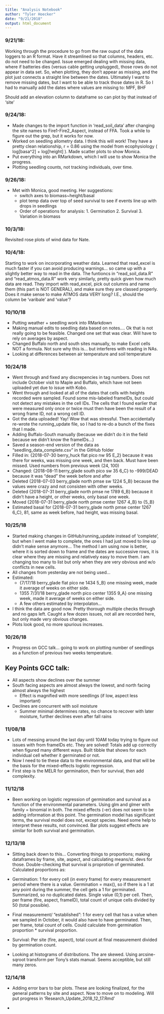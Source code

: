 ```yaml
---
title: "Analysis Notebook"
author: "Tyler Hoecker"
date: "9/21/2018"
output: html_document
---
```


### 9/21/18:  
Working through the procedure to go from the raw ouput of the data loggers to an R format. Have it streamlined so that columns, headers, etc. do not need to be changed. 
Issue emerged dealing with missing data, where if batteries dies (versus cable getting unplugged), those rows do not appear in data set. So, when plotting, they don't appear as missing, and the plot just connects a straight line between the dates. Ultimately I want to remove missing dates, but I want to be able to track those dates in R. So I had to manually add the dates where values are missing to: MPF, BHF

Should add an elevation column to dataframe so can plot by that instead of 'site'

### 9/24/18:  
- Made changes to the import function in 'read_soil_data' after changing the site names to Fire1-Fire2_Aspect, instead of FFA. Took a while to figure out the grep, but it works for now. 
- Worked on seedling allometry data. I think this will work! They have a pretty clean relationship, r  = 0.86 using the model from ecophysiology ( log[basa^2] + log[height] ). Made scatter plots to show Monica. 
- Put everything into an RMarkdown, which I will use to show Monica the progress.
- Plotting seedling counts, not tracking individuals, over time.

### 9/26/18:  
- Met with Monica, good meeting. Her suggestions:
    - switch axes to biomass~height/basal
    - plot temp data over top of seed survival to see if events line up with drops in seedlings
    - Order of operations for analysis: 1. Germination 2. Survival 3. Variation in biomass
    
### 10/3/18:
Revisited rose plots of wind data for Nate.

### 10/4/18:
Starting to work on incorporating weather data. Learned that read_excel is much faster if you can avoid producing warnings... so came up with a slightly better way to read in the data. The funtioncs in "read_soil_data.R" and "read_atmos_data.R" work very similarly, pretty quick given how much data are read. They import with read_excel, pick out columns and name them (this part is NOT GENERAL), and make sure they are classed properly. 
Does it make sense to make ATMOS data VERY long? I.E., should the column be 'varibale' and 'value'?

### 10/10/18
+ Putting weather + seedling work into RMarkdown
+ Making manual edits to seedling data based on notes.... Ok that is not really going to be feasible. Changed one set that was clear. Will have to rely on averages by aspect. 
+ Changed Buffalo north and south sites manually, to make Excel cells NOT a formula. Not sure why this is... but interferes with reading in NAs.
+ Looking at differences between air temperature and soil temperature

### 10/24/18
+ Went through and fixed any discrepencies in tag numbers. Does not include October visit to Maple and Buffalo, which have not been uploaded yet due to issue with Kobo.
+ Went through and looked at all of the dates that cells with heights recorded were sampled. Found some mis-labeled frameIDs, but could not detect any mistakes in the cell IDs. The cells that I found earlier that were measured only once or twice must then have been the result of a wrong frame ID, not a wrong cell ID. 
+ Got the data uploaded! Yay! Wow that was stressful. Then accidentally re-wrote the running_update file, so I had to re-do a bunch of the fixes that I made. 
+ Adding Buffalo-South manually (because we didn't do it in the field because we didn't know the frameIDs...)
+ Saved a season-end version of the data as "seedling_data_complete.csv" in the GitHub folder
+ Filled in: {2018-07-30	berry_huck	flat	pico	nw	95 E_2} because it was there for weeks, was missing one week, and then back. Must have been missed. Used numbers from previous week (24, 100)
+ Changed: {2018-08-11	berry_glade	south	pico	sw	35 6_C} to -999/DEAD because it was "dead" the week before and after
+ Deleted {2018-07-03	berry_glade	north	pmse	sw	1224 5_B} because the values were crazy and not consisten with other weeks.
+ Deleted {2018-07-31	berry_glade	north	pmse	ne	1789 6_B} because it didn't have a height, or other weeks, only basal one week.
+ Moved {2018-07-31	berry_glade	north	pmse	center	1267 4_B} to {5_B}
+ Estimated basal for {2018-07-31	berry_glade	north	pmse	center	1267 6_C}, 81, same as week before, had height, was missing basal.


### 10/25/18
+ Started making changes in GitHub/running_update instead of 'complete', but when I went make to complete, the ones I had just moved to line up didn't make sense anymore... The method I am using now is better, where it is sorted down to frame and the dates are successive rows, it is clear where they are missing and relatively easy to move them. I am changing too many to list but only when they are very obvious and w/o conflicts in new cells. 
+ All changes from yesterday are not being used...
+ Estimated:
    + {7/17/18	berry_glade	flat	pico	ne	1434 5_B} one missing week, made it average of weeks on either side.
    + 1355	7/31/18	berry_glade	north	pico	center	1355 9_A} one missing week, made it average of weeks on either side.
    + A few others estimated by interpolaton...
+ I think the data are good now. Pretty thorough multiple checks through and no gaps left. Caught a few dozen issues, not all are recorded here, but only made very obvious changes.
+ Plots look good, no more spurious increases.

### 10/26/18
+ Progress on GCC talk... going to work on plotting number of seedlings as a function of previous two weeks temperature.


## Key Points GCC talk:
+ All aspects show declines over the summer
+ South facing aspects are almost always the lowest, and north facing almost always the highest
    + Effect is magnified with more seedlings (if low, aspect less important)
+ Declines are concurrent with soil moisture
    + Summer minimal determines rates, no chance to recover with later moisture, further declines even after fall rains
  
### 11/08/18
+ Lots of messing around the last day until 10AM today trying to figure out issues with from frameIDs etc. They are solved! Totals add up correctly when figured many different ways. Built tibble that shows for each individual cell whether it germinated or not. 
+ Now I need to tie these data to the environmental data, and that will be the basis for the mixed-effects logistic regression. 
+ First step is the MELR for germination, then for survival, then add complexity.

### 11/12/18
+ Been working on logistic regression of germination and survival as a function of the environmental parameters. Using glm and glmer with family = binomial in both. The mixed effects (-er) does not seem to be adding information at this point. The germination model has significant terms, the survival model does not, except species. Need some help to interpret these results, not convinced. Bar plots suggest effects are similar for both survival and germination.

### 12/13/18
+ Sitting back down to this... Converting things to proportions; making dataframes by frame, site, aspect, and calculating means/st. devs for those. Double-checking that survival is proprotion of germinated. Calculated proportions as:

- Germination: 1 for every cell (in every frame) for every measurement period where there is a value. Germination = max(), so if there is a 1 at any point during the summer, the cell gets a 1 for germinated. Summarized, so no duplicated dates. Single value (0,1) per cell. Then, per frame (fire, aspect, frameID), total count of unique cells divided by 50 (total possible).
- Final measurement/ "established": 1 for every cell that has a value when we sampled in October, it would also have to have germinated. Then, per frame, total count of cells. Could calculate from germination proportion * survival proportion.
- Survival: Per site (fire, aspect), total count at final measurement divided by germination count.

+ Looking at histograms of distributions. The are skewed. Using arcsine-sqroot transform per Tony's stats manual. Seems acceptible, but still many zeros.

### 12/14/18
+ Adding error bars to bar plots. These are looking finalized, for the general patterns by site and aspect. Now to move on to modeling. Will put progress in 'Research_Update_2018_12_17.Rmd'

+ 


















